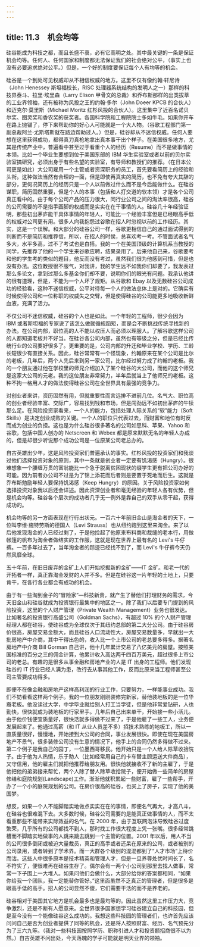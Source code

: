 ```yaml
---
---
---
```

title: 11.3　机会均等
---



硅谷能成为科技之都，而且长盛不衰，必有它高明之处。其中最关键的一条是保证机会均等。任何人、任何国家和制度都无法保证我们的社会绝对公平，（事实上也没有必要追求绝对公平。）但是，一个好的制度要保证每个人有均等的机会。

硅谷是一个到处可见权威却从不相信权威的地方。这里不仅有像约翰·轩尼诗（John Henessey 斯坦福校长，RISC 处理器系统结构的发明人之一）那样的科技界泰斗、拉里·埃里森（Larry Elison 甲骨文的总裁）和乔布斯那样的出类拔萃的工业界领袖，还有被称为风投之王的约翰·多尔（John Doeer KPCB 的合伙人）和迈克尔·莫里斯（Michael Moritz 红杉风投的合伙人）。这里集中了近百名诺贝尔奖、图灵奖和香农奖的获奖者。各国科学院和工程院院士多如牛毛。如果你开车在路上抛锚了，停下来帮助你的好心人可能就是一个大人物。（谷歌工程部门第一副总裁阿兰·尤斯塔斯就在路边帮助过人。）但是，硅谷却从不迷信权威。任何人要想在这里获得成功，都得真刀真枪地拿出真本事干出个样子。在美国很多地方，尤其是传统产业中，普遍看中甚至过于看重个人的经历（Resume）而不是做事情的本领。比如一个毕业生要想到位于美国东部的 IBM 华生实验室或者以前的贝尔实验室搞研究，必须出身于有些名望的实验室，有导师和教授们的推荐。（在日本公司更是如此）大公司雇用一个主管或者资深职务的员工，首先要看简历上的经验和头衔。这种做法当然有合理的一面，但是即使再真实的简历，也不免有夸大其辞的部分，更何况简历上的经历只是一个人以前做过什么而不是今后能做什么。在硅谷谋职，简历固然重要，但是个人的本事（包括和人打交道的软本领）才是各个公司真正看中的。由于每个公司产品的压力很大，同行业公司之间的淘汰率很高，硅谷的公司需要的不是指手画脚的权威而是实实在在干事情的人。硅谷几十年经验证明，那些初出茅庐能干具体事情的年轻人，可能比一个经验丰富但是已经眼高手低的权威对公司更有用。很多人向我抱怨过谷歌在招人时忽视以前的工作经历。其实，这是一个误解。和大部分的硅谷公司一样，谷歌更相信自己的通过面试得到的判断而不是简历和推荐信，所以，在招人的时侯，总喜欢考一考。不管面试者名气多大，水平多高，过不了考试也是白搭。我的一个在美国顶级的计算机系当教授的同学，先推荐了他的一个学生来谷歌应聘，结果录用了。后来他自己来，谷歌要考和他的学生考的类似的题目，他反而没有考过，虽然我们很为他感到可惜，但是也没有办法。这位教授很不服气，对我讲，我的学生远不如我你们却要了，我发表过那么多论文，拿到过那么多基金你们却不要，说明你们的眼光有问题。我承认他讲的很有道理，但是，不能为一个人坏了规矩。从谷歌和 Ebay 以及无数硅谷公司成功的经验看，这种不迷信权威，公平对待每一个人的做法总体上是对的。它确实有时候使得公司和一位称职的权威失之交臂，但是使得硅谷的公司能更多地吸收新鲜血液，充满了活力。

不仅公司不迷信权威，硅谷的个人也是如此。一个年轻的工程师，很少会因为 IBM 或者斯坦福的专家说了该怎么做就循规蹈矩，而是会不断挑战传统寻找新的办法。在公司内部，职位高的人不能以权压人而必须以理服人。了解谷歌这样公司的人都知道老板并不好当。在硅谷各公司内部，虽然也有等级之分，但是已经比传统行业的公司要好很多了。更重要的是，公司内部的升迁和毕业学校、学历、工龄长短很少有直接关系。因此，硅谷常常有一个怪现象，约翰原来在某个公司是比尔的老板，几年后，两个人先后来到另一家公司，比尔经过努力成了约翰的老板。我的一个朋友通过他在学校里的师兄介绍加入了某个硅谷的大公司，而他的这个师兄是这家大公司的元老。我的这位朋友非常努力，半年后就当上了他师兄的老板。这种不拘一格用人才的做法使得硅谷公司在全世界具有最强的竞争力。

对创业者来讲，资历固然有用，但就重要性而言远排不进前几位。名气大、职位高的创业者经验丰富、交际广，容易找到钱和市场，但是闯劲远不如初出茅庐的牛犊那么足。在风险投资家看来，一个人的能力，包括处理人际关系的“软”能力（Soft Skills）是决定创业成败的关键。一个人的职位只代表过去，而财富和地位有时反而成为创业的负担。这也是为什么硅谷很多著名的公司如思科、苹果、Yahoo 和谷歌，包括中国人创办的 Netscreen 和 Webex 都是原来默默无名的年轻人办成的，但是却很少听说那个成功公司是一位原某公司老总办的。

自古英雄出少年，这是风险投资家们普遍承认的事实。红杉风投的投资家们和我谈过他们选择投资对象的原则，其中一条就是创业者一定要有饥渴感（Hungry）。很难想象一个腰缠万贯的富翁能比一个急于脱离贫困现状的缀学生更有把公司办好的可能。因为前者办公司不过是为了锦上添花而后者则是要置于死地而后生。这就是乔布斯勉励年轻人要保持饥渴感（Keep Hungry）的原因。关于风险投资家如何选择投资对象我以后还会详述。因此资深创业者和毫无经验的年轻人各有优势，但是机会均等。硅谷各个层次的成功者几乎无一例外是靠自己的双手从零干起，获得成功的。

机会均等的另一方面表现在行行出状元。一百六十年前旧金山是淘金者的天下，一位叫李维·施特劳斯的德国人（Levi Strauss）也从纽约跑到这里来淘金。来了以后他发现淘金的人已经过剩了，于是他捡起了他原来布料商和裁缝的老本行，用做帐篷的帆布为淘金者做结实的工作服，这就是现在世界上最有名的 Levi's 牛仔裤。一百多年过去了，当年淘金者的踪迹已经找不到了，而 Levi's 牛仔裤今天仍然风靡全球。

五十年前，在旧日废弃的金矿上人们开始挖掘新的金矿——IT 金矿。和老一代的开拓者一样，真正靠淘金发财的人并不多。但是在硅谷这一片年轻的土地上，只要肯干，在各行各业都会有成功的机会。

由于有一些淘到金子的“冒险家”—科技新贵，就产生了替他们打理财务的需求，今天旧金山和硅谷就成为投资银行最集中的地区之一。除了我们以后要专门提到的风险投资，这里的个人财产管理（Private Wealth Management）业务也很发达。比如著名的投资银行高盛公司（Goldman Sachs），有超过 10% 的个人财产管理经理人都在硅谷，使硅谷成为全球仅次于其纽约总部的第二大分公司。由于硅谷房价很高，房屋交易金额大，而且硅谷人口流动性大，房屋交易数量多，早就出一大批房地产中介商，其中干得出色的，收入比一个上市公司的老总要多得多。据著名房地产中介商 Bill Gorman 自己讲，他十几年累计交易了八亿美元的房屋。按照美国标准的百分之三的佣金计算，他累计收入高达两千四百万美元，超过很多上市公司的老总。有趣的是很多从事金融和房地产业的人是 IT 出身的工程师。他们发现硅谷的 IT 行业已经人满为患，改行去从事其他工作，反而比原来当工程师甚至公司主管要成功得多。

即便不在像金融和房地产这样高利润的行业工作，只要努力，一样能事业成功。我们不妨看看这样两个例子。我的一位朋友刚刚装修完新家，替他装地板的是一位华裔老板。他没读过大学，中学毕业就给别人打工当学徒，但是他非常爱钻研，人也勤快，很快就成为装地板的行家里手。几年后自己出来单干，开始接一些小活儿。由于他价钱便宜质量好，很快活就多得做不过来了，于是他雇了一些工人，业务便发展起来了。他通过高薪（和 IT 从业人员差不多）招技术熟练的地板工，所以一直质量很好，慢慢地，开始接到大公司的合同，事业发展很快。即使在现在美国房地产不景气，很多装修公司没有生意的情况下，他手上的合同仍然多得做不过来。第二个例子是我自己的园丁，一位墨西哥移民。他开始只是一个人给人除草收拾院子。由于他为人热情，乐于助人（比如经常用自己的卡车替主顾运送大件商品），又守信用，他的雇主们就把他推荐给朋友用。很快他就接收不了新的主雇了，于是他把他的弟弟接来帮忙，两个人除了替人除草收拾院子，便开始做一些简单的房屋修缮和庭院规划(Landscape)工作。渐渐他就积累起一些财富，雇了一些帮手，开办了一个小的庭院规划的公司。在房价很高的硅谷，也买上了房子，实现了他的美国梦。

想反，如果一个人不能脚踏实地做点实实在在的事情，即便名气再大，才高八斗，在硅谷也很难混下去。大多数时候，硅谷公司需要的是能真正做事情的人，而不太看重那些不能带来实际效益的名气。在 2000 年，由于互联网泡沫导致硅谷过度繁荣，几乎所有的公司都找不到人，那时找工作很大程度上凭一张嘴。很多经常跳槽而不脚踏实地做事的人跳来跳去跳到一个主管的位置。2001 年以后，用人不当的公司很多倒闭或被迫大量裁员，真正的高手或者还呆在原来的公司，或者被别的公司录用，或者转到了学术界。而一大群各个级别的混混都到了“人才市场”上待价而沽。这些人中很多原本是技术精英和管理人才，但是一旦养尊处优时间长了，名不符实了，便很难再在硅谷生存了。偶尔会有一两个小公司到那里去找人做事，常常一下子围上一大堆人。如果问他们会做什么，大部分给你的答案都相同，“如果你给我一个团队，我一定能替你管好。”这里面虽然不乏真正的管理者，但是很多是眼高手低的高手。招人的公司显然不傻，它们需要干活的而不是养老的。

硅谷相对于美国其它地方是机会最多也是最均等的。因此虽然这里工作压力大，竞争激烈，还是不断有人愿意来。全世界很多国家想学习硅谷建立自己的科技园，但是至今没有一个能像硅谷这么成功的。我想这些科技园的管理者们，也许首先应该问问自己是否为创业者提供了同等的机会，还是将人按照财富、经历、名气预先分为了三六九等。（我对一些科技园按照学历、职称引进人才和投资额招商很不以为然。）自古英雄不问出处，今天落魄的学子可能就是明天业界的领袖。